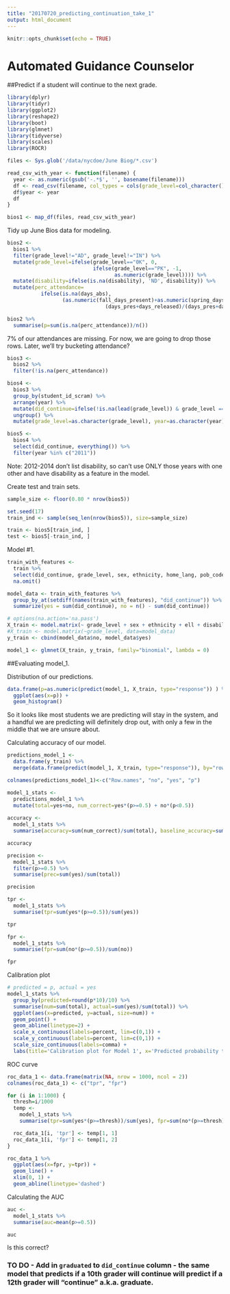 ```yaml
---
title: "20170720_predicting_continuation_take_1"
output: html_document
---
```


```r
knitr::opts_chunk$set(echo = TRUE)
```

# Automated Guidance Counselor
##Predict if a student will continue to the next grade.

```r
library(dplyr)
library(tidyr)
library(ggplot2)
library(reshape2)
library(boot)
library(glmnet)
library(tidyverse)
library(scales)
library(ROCR)

files <- Sys.glob('/data/nycdoe/June Biog/*.csv')

read_csv_with_year <- function(filename) {
  year <- as.numeric(gsub('-.*$', '', basename(filename)))
  df <- read_csv(filename, col_types = cols(grade_level=col_character(), grade_code=col_character(), admit_code=col_character(), adcode=col_character(),fall_days_present = col_character(), spring_days_present = col_character()))
  df$year <- year
  df
}

bios1 <- map_df(files, read_csv_with_year)
```

Tidy up June Bios data for modeling.
```r
bios2 <-
  bios1 %>%
  filter(grade_level!="AD", grade_level!="IN") %>%
  mutate(grade_level=ifelse(grade_level=="0K", 0, 
                            ifelse(grade_level=="PK", -1, 
                                   as.numeric(grade_level)))) %>%
  mutate(disability=ifelse(is.na(disability), 'ND', disability)) %>%
  mutate(perc_attendance=
           ifelse(is.na(days_abs),
                  (as.numeric(fall_days_present)+as.numeric(spring_days_present))/(fall_days_absent+spring_days_absent+as.numeric(fall_days_present)+as.numeric(spring_days_present)),
                                (days_pres+days_released)/(days_pres+days_abs+days_released)))

bios2 %>% 
  summarise(p=sum(is.na(perc_attendance))/n())
```

7% of our attendances are missing. For now, we are going to drop those rows. Later, we'll try bucketing attendance?

```r
bios3 <-
  bios2 %>%
  filter(!is.na(perc_attendance)) 

bios4 <-
  bios3 %>%
  group_by(student_id_scram) %>%
  arrange(year) %>%
  mutate(did_continue=ifelse(!is.na(lead(grade_level)) & grade_level == lead(grade_level) - 1, 1, 0)) %>%
  ungroup() %>%
  mutate(grade_level=as.character(grade_level), year=as.character(year))

bios5 <-
  bios4 %>%
  select(did_continue, everything()) %>%
  filter(year %in% c("2011"))
```
Note: 2012-2014 don't list disability, so can't use ONLY those years with one other and have disability as a feature in the model.

Create test and train sets.
```r
sample_size <- floor(0.80 * nrow(bios5))

set.seed(17)
train_ind <- sample(seq_len(nrow(bios5)), size=sample_size)

train <- bios5[train_ind, ]
test <- bios5[-train_ind, ]
```

Model #1.
```r
train_with_features <-
  train %>%
  select(did_continue, grade_level, sex, ethnicity, home_lang, pob_code, ell, swd, disability, poverty, perc_attendance) %>%
  na.omit()

model_data <- train_with_features %>%
  group_by_at(setdiff(names(train_with_features), "did_continue")) %>%
  summarize(yes = sum(did_continue), no = n() - sum(did_continue))

# options(na.action='na.pass')
X_train <- model.matrix(~ grade_level + sex + ethnicity + ell + disability + poverty + perc_attendance, data=model_data)
#X_train <- model.matrix(~grade_level, data=model_data)
y_train <- cbind(model_data$no, model_data$yes)

model_1 <- glmnet(X_train, y_train, family="binomial", lambda = 0)
```

##Evaluating model_1.

Distribution of our predictions.
```r
data.frame(p=as.numeric(predict(model_1, X_train, type="response")) ) %>% 
  ggplot(aes(x=p)) + 
  geom_histogram()
```

So it looks like most students we are predicting will stay in the system, and a handful we are predicting will definitely drop out, with only a few in the middle that we are unsure about.

Calculating accuracy of our model.
```r
predictions_model_1 <-
  data.frame(y_train) %>%
  merge(data.frame(predict(model_1, X_train, type="response")), by="row.names") 

colnames(predictions_model_1)<-c("Row.names", "no", "yes", "p")

model_1_stats <-
  predictions_model_1 %>%
  mutate(total=yes+no, num_correct=yes*(p>=0.5) + no*(p<0.5))
  
accuracy <-
  model_1_stats %>%
  summarise(accuracy=sum(num_correct)/sum(total), baseline_accuracy=sum(yes)/sum(total))

accuracy
```

```r
precision <-
  model_1_stats %>%
  filter(p>=0.5) %>%
  summarise(prec=sum(yes)/sum(total))

precision
```

```r
tpr <-
  model_1_stats %>%
  summarise(tpr=sum(yes*(p>=0.5))/sum(yes))

tpr
```

```r
fpr <-
  model_1_stats %>%
  summarise(fpr=sum(no*(p>=0.5))/sum(no))

fpr
```

Calibration plot
```r
# predicted = p, actual = yes
model_1_stats %>%
  group_by(predicted=round(p*10)/10) %>%
  summarise(num=sum(total), actual=sum(yes)/sum(total)) %>%
  ggplot(aes(x=predicted, y=actual, size=num)) +
  geom_point() +
  geom_abline(linetype=2) +
  scale_x_continuous(labels=percent, lim=c(0,1)) +
  scale_y_continuous(labels=percent, lim=c(0,1)) +
  scale_size_continuous(labels=comma) +
  labs(title='Calibration plot for Model 1', x='Predicted probability that student will continue', y= 'Percent of students that actually continued', size='Number of students')
```

ROC curve
```r
roc_data_1 <- data.frame(matrix(NA, nrow = 1000, ncol = 2))
colnames(roc_data_1) <- c("tpr", "fpr")

for (i in 1:1000) {
  thresh=i/1000
  temp <-
    model_1_stats %>%
    summarise(tpr=sum(yes*(p>=thresh))/sum(yes), fpr=sum(no*(p>=thresh))/sum(no))

  roc_data_1[i, 'tpr'] <- temp[1, 1]
  roc_data_1[i, 'fpr'] <- temp[1, 2]
}

roc_data_1 %>%
  ggplot(aes(x=fpr, y=tpr)) +
  geom_line() +
  xlim(0, 1) +
  geom_abline(linetype='dashed')
```

Calculating the AUC
```r
auc <-
  model_1_stats %>%
  summarise(auc=mean(p>=0.5))

auc
```
Is this correct?

### TO DO - Add in `graduated` to `did_continue` column - the same model that predicts if a 10th grader will continue will predict if a 12th grader will "continue" a.k.a. graduate.








